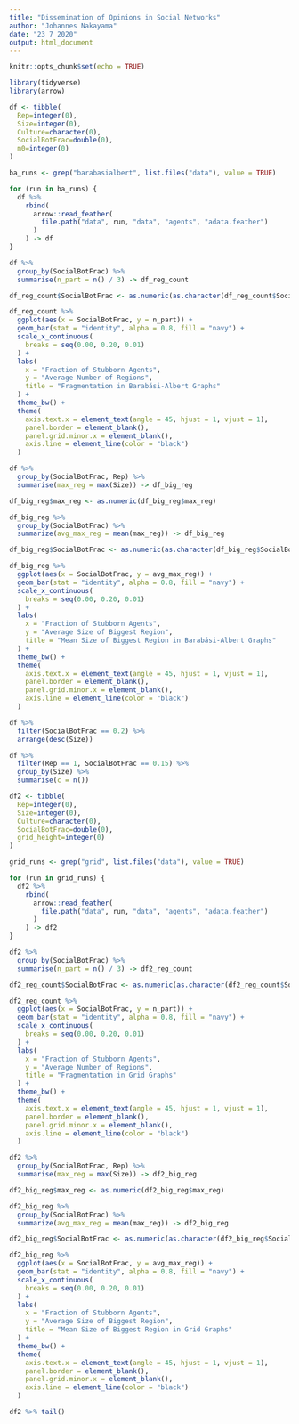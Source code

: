 ```yaml
---
title: "Dissemination of Opinions in Social Networks"
author: "Johannes Nakayama"
date: "23 7 2020"
output: html_document
---
```


```r

knitr::opts_chunk$set(echo = TRUE)

library(tidyverse)
library(arrow)

```

```r

df <- tibble(
  Rep=integer(0), 
  Size=integer(0), 
  Culture=character(0), 
  SocialBotFrac=double(0),
  m0=integer(0)
)

ba_runs <- grep("barabasialbert", list.files("data"), value = TRUE) 

for (run in ba_runs) {
  df %>% 
    rbind(
      arrow::read_feather(
        file.path("data", run, "data", "agents", "adata.feather")
      )
    ) -> df
}

```



```r

df %>% 
  group_by(SocialBotFrac) %>% 
  summarise(n_part = n() / 3) -> df_reg_count

df_reg_count$SocialBotFrac <- as.numeric(as.character(df_reg_count$SocialBotFrac))

df_reg_count %>% 
  ggplot(aes(x = SocialBotFrac, y = n_part)) +
  geom_bar(stat = "identity", alpha = 0.8, fill = "navy") +
  scale_x_continuous(
    breaks = seq(0.00, 0.20, 0.01)
  ) +
  labs(
    x = "Fraction of Stubborn Agents",
    y = "Average Number of Regions",
    title = "Fragmentation in Barabási-Albert Graphs"
  ) +
  theme_bw() +
  theme(
    axis.text.x = element_text(angle = 45, hjust = 1, vjust = 1),
    panel.border = element_blank(),
    panel.grid.minor.x = element_blank(),
    axis.line = element_line(color = "black")
  )


```



```r

df %>% 
  group_by(SocialBotFrac, Rep) %>% 
  summarise(max_reg = max(Size)) -> df_big_reg

df_big_reg$max_reg <- as.numeric(df_big_reg$max_reg)

df_big_reg %>% 
  group_by(SocialBotFrac) %>% 
  summarize(avg_max_reg = mean(max_reg)) -> df_big_reg

df_big_reg$SocialBotFrac <- as.numeric(as.character(df_big_reg$SocialBotFrac))

df_big_reg %>% 
  ggplot(aes(x = SocialBotFrac, y = avg_max_reg)) +
  geom_bar(stat = "identity", alpha = 0.8, fill = "navy") +
  scale_x_continuous(
    breaks = seq(0.00, 0.20, 0.01)
  ) +
  labs(
    x = "Fraction of Stubborn Agents",
    y = "Average Size of Biggest Region",
    title = "Mean Size of Biggest Region in Barabási-Albert Graphs"
  ) +
  theme_bw() +
  theme(
    axis.text.x = element_text(angle = 45, hjust = 1, vjust = 1),
    panel.border = element_blank(),
    panel.grid.minor.x = element_blank(),
    axis.line = element_line(color = "black")
  )

```



```r

df %>% 
  filter(SocialBotFrac == 0.2) %>% 
  arrange(desc(Size))

```



```r

df %>% 
  filter(Rep == 1, SocialBotFrac == 0.15) %>% 
  group_by(Size) %>% 
  summarise(c = n())


```





```r

df2 <- tibble(
  Rep=integer(0), 
  Size=integer(0), 
  Culture=character(0), 
  SocialBotFrac=double(0),
  grid_height=integer(0)
)

grid_runs <- grep("grid", list.files("data"), value = TRUE) 

for (run in grid_runs) {
  df2 %>% 
    rbind(
      arrow::read_feather(
        file.path("data", run, "data", "agents", "adata.feather")
      )
    ) -> df2
}

```


```r

df2 %>% 
  group_by(SocialBotFrac) %>% 
  summarise(n_part = n() / 3) -> df2_reg_count

df2_reg_count$SocialBotFrac <- as.numeric(as.character(df2_reg_count$SocialBotFrac))

df2_reg_count %>% 
  ggplot(aes(x = SocialBotFrac, y = n_part)) +
  geom_bar(stat = "identity", alpha = 0.8, fill = "navy") +
  scale_x_continuous(
    breaks = seq(0.00, 0.20, 0.01)
  ) +
  labs(
    x = "Fraction of Stubborn Agents",
    y = "Average Number of Regions",
    title = "Fragmentation in Grid Graphs"
  ) +
  theme_bw() +
  theme(
    axis.text.x = element_text(angle = 45, hjust = 1, vjust = 1),
    panel.border = element_blank(),
    panel.grid.minor.x = element_blank(),
    axis.line = element_line(color = "black")
  )

```


```r

df2 %>% 
  group_by(SocialBotFrac, Rep) %>% 
  summarise(max_reg = max(Size)) -> df2_big_reg

df2_big_reg$max_reg <- as.numeric(df2_big_reg$max_reg)

df2_big_reg %>% 
  group_by(SocialBotFrac) %>% 
  summarize(avg_max_reg = mean(max_reg)) -> df2_big_reg

df2_big_reg$SocialBotFrac <- as.numeric(as.character(df2_big_reg$SocialBotFrac))

df2_big_reg %>% 
  ggplot(aes(x = SocialBotFrac, y = avg_max_reg)) +
  geom_bar(stat = "identity", alpha = 0.8, fill = "navy") +
  scale_x_continuous(
    breaks = seq(0.00, 0.20, 0.01)
  ) +
  labs(
    x = "Fraction of Stubborn Agents",
    y = "Average Size of Biggest Region",
    title = "Mean Size of Biggest Region in Grid Graphs"
  ) +
  theme_bw() +
  theme(
    axis.text.x = element_text(angle = 45, hjust = 1, vjust = 1),
    panel.border = element_blank(),
    panel.grid.minor.x = element_blank(),
    axis.line = element_line(color = "black")
  )

```


```r

df2 %>% tail()

```


